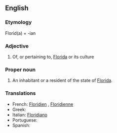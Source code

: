 ==English==

===Etymology===
Florid(a) + -ian

===Adjective===
{{en-adj|-}}

# Of, or pertaining to, [[Florida]] or its culture

===Proper noun===
{{en-proper noun|Floridians}}

# An inhabitant or a resident of the state of [[Florida]].

===Translations===
{{rfc-level|Translations at L3+ (AutoFormat would have corrected level of Translations)}}
*French: [[Floridien]] {{m}}, [[Floridienne]] {{f}}
*Greek:
*Italian: [[Floridiano]]
*Portuguese:
*Spanish: